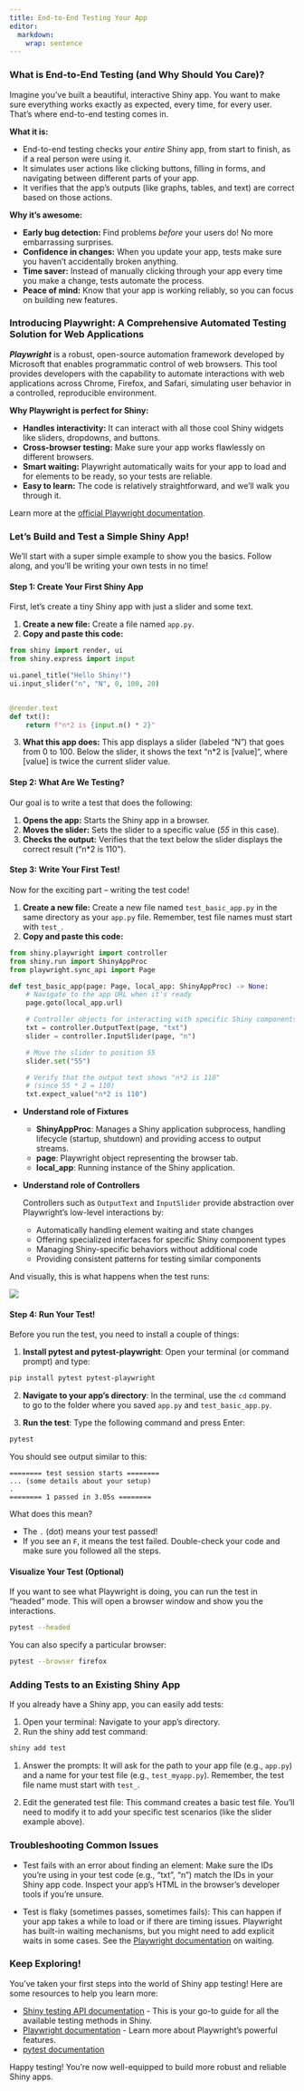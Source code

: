 ```yaml
---
title: End-to-End Testing Your App
editor:
  markdown:
    wrap: sentence
---
```


### What is End-to-End Testing (and Why Should You Care)?

Imagine you've built a beautiful, interactive Shiny app.  You want to make sure everything works exactly as expected, every time, for every user.  That's where end-to-end testing comes in.

**What it is:**

*   End-to-end testing checks your *entire* Shiny app, from start to finish, as if a real person were using it.
*   It simulates user actions like clicking buttons, filling in forms, and navigating between different parts of your app.
*   It verifies that the app's outputs (like graphs, tables, and text) are correct based on those actions.

**Why it's awesome:**

*   **Early bug detection:**  Find problems *before* your users do!  No more embarrassing surprises.
*   **Confidence in changes:**  When you update your app, tests make sure you haven't accidentally broken anything.
*   **Time saver:**  Instead of manually clicking through your app every time you make a change, tests automate the process.
*   **Peace of mind:**  Know that your app is working reliably, so you can focus on building new features.

### Introducing Playwright: A Comprehensive Automated Testing Solution for Web Applications

***Playwright*** is a robust, open-source automation framework developed by Microsoft that enables programmatic control of web browsers. This tool provides developers with the capability to automate interactions with web applications across Chrome, Firefox, and Safari, simulating user behavior in a controlled, reproducible environment.

**Why Playwright is perfect for Shiny:**

*   **Handles interactivity:**  It can interact with all those cool Shiny widgets like sliders, dropdowns, and buttons.
*   **Cross-browser testing:**  Make sure your app works flawlessly on different browsers.
*   **Smart waiting:** Playwright automatically waits for your app to load and for elements to be ready, so your tests are reliable.
*   **Easy to learn:**  The code is relatively straightforward, and we'll walk you through it.

Learn more at the [official Playwright documentation](https://playwright.dev/python/).

### Let's Build and Test a Simple Shiny App!

We'll start with a super simple example to show you the basics.  Follow along, and you'll be writing your own tests in no time!

#### Step 1: Create Your First Shiny App

First, let's create a tiny Shiny app with just a slider and some text.

1.  **Create a new file:**  Create a file named `app.py`.
2.  **Copy and paste this code:**

```python
from shiny import render, ui
from shiny.express import input

ui.panel_title("Hello Shiny!")
ui.input_slider("n", "N", 0, 100, 20)


@render.text
def txt():
    return f"n*2 is {input.n() * 2}"

```

3.  **What this app does:** This app displays a slider (labeled "N") that goes from 0 to 100.  Below the slider, it shows the text "n*2 is \[value]", where \[value] is twice the current slider value.

#### Step 2:  What Are We Testing?

Our goal is to write a test that does the following:

1.  **Opens the app:**  Starts the Shiny app in a browser.
2.  **Moves the slider:**  Sets the slider to a specific value (*55* in this case).
3.  **Checks the output:**  Verifies that the text below the slider displays the correct result ("n*2 is 110").

#### Step 3:  Write Your First Test!

Now for the exciting part – writing the test code!

1.  **Create a new file:** Create a new file named `test_basic_app.py` in the same directory as your `app.py` file. Remember, test file names must start with `test_`.
2.  **Copy and paste this code:**

```python
from shiny.playwright import controller
from shiny.run import ShinyAppProc
from playwright.sync_api import Page

def test_basic_app(page: Page, local_app: ShinyAppProc) -> None:
    # Navigate to the app URL when it's ready
    page.goto(local_app.url)

    # Controller objects for interacting with specific Shiny components
    txt = controller.OutputText(page, "txt")
    slider = controller.InputSlider(page, "n")

    # Move the slider to position 55
    slider.set("55")

    # Verify that the output text shows "n*2 is 110"
    # (since 55 * 2 = 110)
    txt.expect_value("n*2 is 110")
```

- **Understand role of Fixtures**
    - **ShinyAppProc**: Manages a Shiny application subprocess, handling lifecycle (startup, shutdown) and providing access to output streams.
    - **page**: Playwright object representing the browser tab.
    - **local_app**: Running instance of the Shiny application.

-  **Understand role of Controllers**

    Controllers such as `OutputText` and `InputSlider` provide abstraction over Playwright's low-level interactions by:

    - Automatically handling element waiting and state changes
    - Offering specialized interfaces for specific Shiny component types
    - Managing Shiny-specific behaviors without additional code
    - Providing consistent patterns for testing similar components

And visually, this is what happens when the test runs:


![](assets/end-to-end-test-workflow.png)

#### Step 4: Run Your Test!

Before you run the test, you need to install a couple of things:

1.  **Install pytest and pytest-playwright**: Open your terminal (or command prompt) and type:

```bash
pip install pytest pytest-playwright
```

2.  **Navigate to your app's directory**: In the terminal, use the `cd` command to go to the folder where you saved `app.py` and `test_basic_app.py`.

3.  **Run the test**: Type the following command and press Enter:

```bash
pytest
```

You should see output similar to this:

```text
======== test session starts ========
... (some details about your setup)
.
======== 1 passed in 3.05s ========
```

What does this mean?

- The `.` (dot) means your test passed!
- If you see an `F`, it means the test failed. Double-check your code and make sure you followed all the steps.

#### Visualize Your Test (Optional)

If you want to see what Playwright is doing, you can run the test in "headed" mode. This will open a browser window and show you the interactions.

```bash
pytest --headed
```

You can also specify a particular browser:

```bash
pytest --browser firefox
```

### Adding Tests to an Existing Shiny App

If you already have a Shiny app, you can easily add tests:

1. Open your terminal: Navigate to your app's directory.
1. Run the shiny add test command:

```bash
shiny add test
```

1. Answer the prompts: It will ask for the path to your app file (e.g., `app.py`) and a name for your test file (e.g., `test_myapp.py`). Remember, the test file name must start with `test_`.

1. Edit the generated test file: This command creates a basic test file. You'll need to modify it to add your specific test scenarios (like the slider example above).

### Troubleshooting Common Issues

- Test fails with an error about finding an element: Make sure the IDs you're using in your test code (e.g., "txt", "n") match the IDs in your Shiny app code. Inspect your app's HTML in the browser's developer tools if you're unsure.

- Test is flaky (sometimes passes, sometimes fails): This can happen if your app takes a while to load or if there are timing issues. Playwright has built-in waiting mechanisms, but you might need to add explicit waits in some cases. See the [Playwright documentation](https://playwright.dev/python/docs/events#waiting-for-event) on waiting.

### Keep Exploring!

You've taken your first steps into the world of Shiny app testing! Here are some resources to help you learn more:

- [Shiny testing API documentation](https://shiny.posit.co/py/api/testing/) - This is your go-to guide for all the available testing methods in Shiny.
- [Playwright documentation](https://playwright.dev/python/) - Learn more about Playwright's powerful features.
- [pytest documentation](https://docs.pytest.org/en/stable/)


Happy testing! You're now well-equipped to build more robust and reliable Shiny apps.

